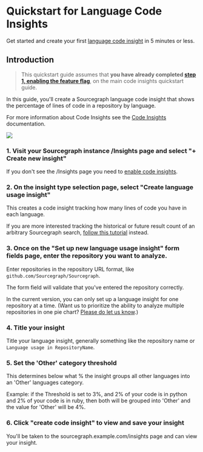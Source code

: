 # Quickstart for Language Code Insights

Get started and create your first [language code insight](/code_insights/) in 5 minutes or less.

## Introduction

> This quickstart guide assumes that **you have already completed [step 1, enabling the feature flag](/code_insights/quickstart#1-enable-the-experimental-feature-flag)**, on the main code insights quickstart guide.

In this guide, you'll create a Sourcegraph language code insight that shows the percentage of lines of code in a repository by language.

For more information about Code Insights see the [Code Insights](/code_insights/) documentation.

<img src="https://sourcegraphstatic.com/docs/images/code_insights/language_quickstart_insight_dark.png" class="screenshot" />

### 1. Visit your Sourcegraph instance /Insights page and select "+ Create new insight"

If you don't see the /Insights page you need to [enable code insights](quickstart#1-enable-the-experimental-feature-flag).

### 2. On the insight type selection page, select "Create language usage insight"

This creates a code insight tracking how many lines of code you have in each language.

If you are more interested tracking the historical or future result count of an arbitrary Sourcegraph search, [follow this tutorial](/code_insights/quickstart) instead.

### 3. Once on the "Set up new language usage insight" form fields page, enter the repository you want to analyze.

Enter repositories in the repository URL format, like `github.com/Sourcegraph/Sourcegraph`.

The form field will validate that you've entered the repository correctly.

In the current version, you can only set up a language insight for one repository at a time. (Want us to prioritize the ability to analyze multiple repositories in one pie chart? [Please do let us know](mailto:feedback@sourcegraph.com).)

### 4. Title your insight

Title your language insight, generally something like the repository name or `Language usage in RepositoryName`.

### 5. Set the 'Other' category threshold

This determines below what % the insight groups all other languages into an 'Other' languages category.

Example: if the Threshold is set to 3%, and 2% of your code is in python and 2% of your code is in ruby, then both will be grouped into 'Other' and the value for 'Other' will be 4%.

### 6. Click "create code insight" to view and save your insight

You'll be taken to the sourcegraph.example.com/insights page and can view your insight.
